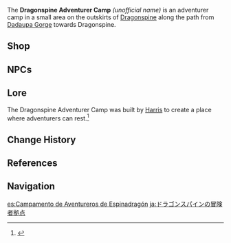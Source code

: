 {{Location Infobox
|image        = <gallery>
Dragonspine Adventurer Camp.png|In-game
Location Dragonspine Adventurer Camp.png|Map
</gallery>
|type         = Point of Interest
|region       = Mondstadt
|area         = Windwail Highland
}}
The '''Dragonspine Adventurer Camp''' ''(unofficial name)'' is an adventurer camp in a small area on the outskirts of [[Dragonspine]] along the path from [[Dadaupa Gorge]] towards Dragonspine.

==Shop==
{{Vendor|Harris}}

==NPCs==
{{column|2|
* [[Harris]] &mdash; Chef
* [[Iris (Dragonspine Adventurer Camp)|Iris]] &mdash; Adventurer
* [[Joel]]
* [[Joserf]]
* [[Orban]] &mdash; Weaponsmith
* [[Stevens]] &mdash; Researcher
}}
<!--
==Interactables==
===Interactable 1===-->

==Lore==
<!-- History of the location -->
{{Stub}}
The Dragonspine Adventurer Camp was built by [[Harris]] to create a place where adventurers can rest.<ref>{{Ref/NPC|Harris}}</ref>
<!--
==Trivia==-->

==Change History==
{{Change History|1.2}}

==References==
{{Reflist}}

==Navigation==
{{PoI Navbox|Mondstadt}}

[[es:Campamento de Aventureros de Espinadragón]]
[[ja:ドラゴンスパインの冒険者拠点]]